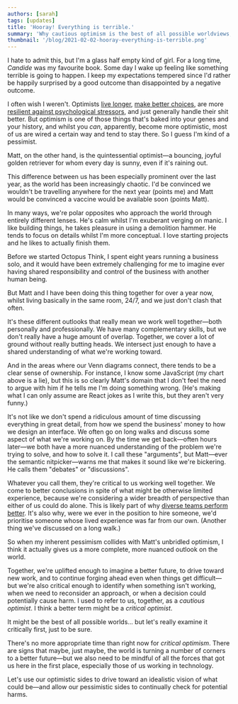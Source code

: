 ```yaml
---
authors: [sarah]
tags: [updates]
title: 'Hooray! Everything is terrible.'
summary: 'Why cautious optimism is the best of all possible worldviews, and why Matt and I can approach things so differently and still work really well together.'
thumbnail: '/blog/2021-02-02-hooray-everything-is-terrible.png'
---
```




I hate to admit this, but I'm a glass half empty kind of girl. For a long time, _Candide_ was my favourite book. Some day I wake up feeling like something terrible is going to happen. I keep my expectations tempered since I'd rather be happily surprised by a good outcome than disappointed by a negative outcome.

I often wish I weren't. Optimists [live longer](https://www.pnas.org/content/116/37/18357), [make better choices](https://www.sciencedirect.com/science/article/abs/pii/S0022399907002917?via%3Dihub), are more [resilient against psychological stressors](https://www.psychologytoday.com/intl/blog/the-athletes-way/201307/optimism-stabilizes-cortisol-levels-and-lowers-stress), and just generally handle their shit better. But optimism is one of those things that's baked into your genes and your history, and whilst you _can_, apparently, become more optimistic, most of us are wired a certain way and tend to stay there. So I guess I'm kind of a pessimist.

Matt, on the other hand, is the quintessential optimist—a bouncing, joyful golden retriever for whom every day is sunny, even if it's raining out.

<DecorativeImage
  alt="A golden retriever looking happy in the rain, and a tiger looking grumpy and soggy."
  image="src/images/blog/grumpy-cat.png"
  overlap
  shadow
  caption="This was intended as a joke, but it's probably the best representation of our respective personalities stock imagery can provide."
/>

This difference between us has been especially prominent over the last year, as the world has been increasingly chaotic. I'd be convinced we wouldn't be travelling anywhere for the next year (points me) and Matt would be convinced a vaccine would be available soon (points Matt).

In many ways, we're polar opposites who approach the world through entirely different lenses. He's calm whilst I'm exuberant verging on manic. I like building things, he takes pleasure in using a demolition hammer. He tends to focus on details whilst I'm more conceptual. I love starting projects and he likes to actually finish them.

Before we started Octopus Think, I spent eight years running a business solo, and it would have been extremely challenging for me to imagine ever having shared responsibility and control of the business with another human being.

But Matt and I have been doing this thing together for over a year now, whilst living basically in the same room, 24/7, and we just don't clash that often.

It's these different outlooks that really mean we work well together—both personally and professionally. We have many complementary skills, but we don't really have a huge amount of overlap. Together, we cover a lot of ground without really butting heads. We intersect just enough to have a shared understanding of what we're working toward.

<DecorativeImage
  alt="A Venn diagram showing what designers know (Sketch, colour theory, why Helvetica is better than Arial) and what developers know (React, JS, what API stands for). The intersecting area shows CSS, HTML, and a shared vocabulary."
  image="src/images/blog/design-dev-venn.png"
  overlap
  shadow
/>

And in the areas where our Venn diagrams connect, there tends to be a clear sense of ownership. For instance, I know some JavaScript (my chart above is a lie), but this is so clearly Matt's domain that I don't feel the need to argue with him if he tells me I'm doing something wrong. (He's making what I can only assume are <span title="Editor's note: props to you for this one.">React jokes</span> as I write this, but they aren't very funny.)

It's not like we don't spend a ridiculous amount of time discussing everything in great detail, from how we spend the business' money to how we design an interface. We often go on long walks and discuss some aspect of what we're working on. By the time we get back—often hours later—we both have a more nuanced understanding of the problem we're trying to solve, and how to solve it. I call these "arguments", but Matt—ever the semantic nitpicker—warns me that makes it sound like we're bickering. He calls them "debates" or "discussions".

Whatever you call them, they're critical to us working well together. We come to better conclusions in spite of what might be otherwise limited experience, because we're considering a wider breadth of perspective than either of us could do alone. This is likely part of why [diverse teams perform better](https://www.bcg.com/publications/2017/people-organization-leadership-talent-innovation-through-diversity-mix-that-matters). It's also why, were we ever in the position to hire someone, we'd prioritise someone whose lived experience was far from our own. (Another thing we've discussed on a long walk.)

<DecorativeImage
  alt="Critical optimism, with an interrobang"
  image="src/images/blog/critical-optimism.png"
  overlap
  shadow
/>

So when my inherent pessimism collides with Matt's unbridled optimism, I think it actually gives us a more complete, more nuanced outlook on the world.

Together, we're uplifted enough to imagine a better future, to drive toward new work, and to continue forging ahead even when things get difficult—but we're also critical enough to identify when something isn't working, when we need to reconsider an approach, or when a decision could potentially cause harm. I used to refer to us, together, as a _cautious optimist_. I think a better term might be a _critical optimist_.

It might be the best of all possible worlds... but let's really examine it critically first, just to be sure.

There's no more appropriate time than right now for _critical optimism_. There are signs that maybe, just maybe, the world is turning a number of corners to a better future—but we also need to be mindful of all the forces that got us here in the first place, especially those of us working in technology.

Let's use our optimistic sides to drive toward an idealistic vision of what could be—and allow our pessimistic sides to continually check for potential harms.
